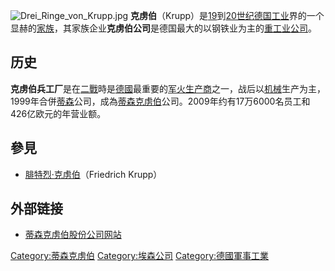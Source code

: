 {{Otheruses|other=克虏伯家族所拥有的公司|蒂森克虏伯股份公司}}
[[File:Drei_Ringe_von_Krupp.jpg|thumb]]
'''克虏伯'''（Krupp）是[[19世紀|19]]到[[20世纪|20世纪]][[德国|德国]][[工业|工业]]界的一个显赫的[[家族|家族]]，其家族企业'''克虏伯公司'''是德国最大的以钢铁业为主的[[重工业|重工业]][[公司|公司]]。

==历史==
'''克虏伯兵工厂'''是在[[二戰|二戰]]時是[[納粹德國|德國]]最重要的[[军火|军火]][[生产商|生产商]]之一，战后以[[机械|机械]]生产为主，1999年合併[[蒂森|蒂森]]公司，成為[[蒂森克虏伯|蒂森克虏伯]]公司。2009年约有17万6000名员工和426亿欧元的年营业额。

==參見==
*[[腓特烈·克虏伯|腓特烈·克虏伯]]（Friedrich Krupp）

==外部链接==
*{{de icon}}[http://www.thyssenkrupp.de/ 蒂森克虏伯股份公司网站] {{Wayback|url=http://www.thyssenkrupp.de/ |date=20080620091214 }}

{{Authority control}}
[[Category:蒂森克虏伯|Category:蒂森克虏伯]]
[[Category:埃森公司|Category:埃森公司]]
[[Category:德國軍事工業|Category:德國軍事工業]]